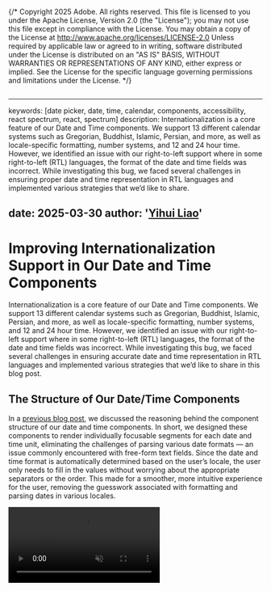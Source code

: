 {/* Copyright 2025 Adobe. All rights reserved.
This file is licensed to you under the Apache License, Version 2.0 (the "License");
you may not use this file except in compliance with the License. You may obtain a copy
of the License at http://www.apache.org/licenses/LICENSE-2.0
Unless required by applicable law or agreed to in writing, software distributed under
the License is distributed on an "AS IS" BASIS, WITHOUT WARRANTIES OR REPRESENTATIONS
OF ANY KIND, either express or implied. See the License for the specific language
governing permissions and limitations under the License. */}




```jsx import

```

---
keywords: [date picker, date, time, calendar, components, accessibility, react spectrum, react, spectrum]
description: Internationalization is a core feature of our Date and Time components. We support 13 different calendar systems such as Gregorian, Buddhist, Islamic, Persian, and more, as well as locale-specific formatting, number systems, and 12 and 24 hour time. However, we identified an issue with our right-to-left support where in some right-to-left (RTL) languages, the format of the date and time fields was incorrect. While investigating this bug, we faced several challenges in ensuring proper date and time representation in RTL languages and implemented various strategies that we’d like to share.

date: 2025-03-30
author: '[Yihui Liao](https://github.com/yihuiliao)'
---

# Improving Internationalization Support in Our Date and Time Components

Internationalization is a core feature of our Date and Time components. We support 13 different calendar systems such as Gregorian, Buddhist, Islamic, Persian, and more, as well as locale-specific formatting, number systems, and 12 and 24 hour time. However, we identified an issue with our right-to-left support where in some right-to-left (RTL) languages, the format of the date and time fields was incorrect. While investigating this bug, we faced several challenges in ensuring accurate date and time representation in RTL languages and implemented various strategies that we’d like to share in this blog post.


## The Structure of Our Date/Time Components

In a [previous blog post](https://react-spectrum.adobe.com/blog/date-and-time-pickers-for-all.html#date-fields), we discussed the reasoning behind the component structure of our date and time components. In short, we designed these components to render individually focusable segments for each date and time unit, eliminating the challenges of parsing various date formats — an issue commonly encountered with free-form text fields. Since the date and time format is automatically determined based on the user’s locale, the user only needs to fill in the values without worrying about the appropriate separators or the order. This made for a smoother, more intuitive experience for the user, removing the guesswork associated with formatting and parsing dates in various locales.


<Video src={localeVideoURL} loop autoPlay muted />

## Unicode Bidirectional Algorithm

To format the segments according to the user locales, we rely on the browser’s [Unicode Bidirectional Algorithm](https://unicode.org/reports/tr9/). However, we found that some of our CSS styles were interferring with algorithm's application, leading to incorrect formating. For instance, in `he-IL`, the proper numeric date format should be `DD.MM.YYYY`, but our date component was displaying `YYYY.MM.DD` instead. This issue varied across different RTL languages for date fields, but for time fields, we observed a consistent problem across all RTL languages — time segments were flipped, rendering `MM:HH` instead of the correct `HH:MM` format.

<RTLTimefield />

We found the culprit to be two things. First, we were applying `display: flex` on the container wrapping the segments. Second, each segment were being rendered as divs with `display: block`. Instead, we needed to use [normal CSS flow layout](https://developer.mozilla.org/en-US/docs/Web/CSS/CSS_display/Flow_layout) on the wrapper around the segments and update each segment to be a span instead. 

While that seemed like a relatively simple fix, we later discovered through testing that this only corrected the format when segments contained actual values. If they had placeholder values, the order was still incorrect, leading to some unexpected and undesirable behaviors. When a segment was cleared back to its placeholder, it would shift back to the incorrect order. When a user entered a value, the segment would shift back to its correct order. It seemed that the Unicode Bidirectional Algorithm was interpreting placeholder values differently from actual values. Our challenge was to ensure consistent formatting regardless of whether a segment contained a placeholder or user-entered value — all without hard coding segment order for each locale. 

<Video src={placeholderVideoURL} loop autoPlay muted />


## TimeFields

First, we started by addressing time fields since they were easier to tackle. As mentioned earlier, the segments in time fields for RTL languages were flipped. However, we learned that regardless of locale, all time fields should follow the `HH:MM` format. Knowing this, we could apply a direction of LTR on the numeric values across all numeric segments in a time field. 

Instead of wrapping the the segments in a `<bdo>` tag with a dir=“ltr” which would impact the DOM structure and have potentially introduce side effects, we chose to use the [LRI (left-to-right isolate) Unicode character](https://www.w3.org/International/questions/qa-bidi-unicode-controls) to encapsulate the time segments and force an LTR direction. Adding this Unicode character was the equivalent of wrapping the time segments in a `<bdo>` tag but offered several advantages. Since the character is invisible, there are no visual changes, and by adding it as a siblings to the segments, we avoided major structural changes to the DOM. Additionally, by enforcing an LTR direction, we no longer had to worry about whether the time field consisted of placeholder or actual values. Lastly, it ensured that when a date field included a time, that the time field appeared in the correct order with respect to the date field (e.g. 8:45 1/31/2025 instead of 1/31/2025 8:45)

Below is a simplified code example of how we utilitze using Unicode characters to enforce an left-to-right direction on the segments:

```tsx example render=false
<div styles={{display: 'inline'}}>
  <span>{'\u2066'}</span>
  <span aria-label="hour">2</span>
  <span>:</span>
  <span aria-label="minute">45</span>
  <span>{'\u2069'}</span>
</div>
```

## DateFields

In general, it seemed what was happening was that the order of the segments mirrored the order that they were being stored in according to the DateTimeFormatter. What that would suggest is that we could apply a similar strategy as we did with TimeFields where applying an LTR direction on the date segments would ensure the proper formatting. However, it turns out that in some locales, like ar-AE, the date segments were actually formatted correctly (despite the bidirectional algorithm not being applied) and setting LTR would then actually format the date segments incorrectly. What we found is that the separators actually had RTL markers (link to what these are) which helped to format the date segments correctly. Hebrew did not have such markers, hence, why it was being formatted incorrectly. Therefore, we had to take a different approach which took into consideration these differences. 

Eventually, we figured out what we could use the LRE (left-to-right embedding) on the individual date segments. This treats the text as embedded left-to-right but also doesn’t override the RLM on the literals, allowing Arabic to display in the correct format. Although we could have added unicode to the segments like we did with the TimeField, there actually is an equivalent CSS which we opted to use instead (link to that). Through testing, we found that we should only apply LRE to numeric values. If the value was rendered as text, say November instead of 11, we would not apply this CSS. 

## Keyboard Navigation

After fixing the formatting though, we also needed to update the keyboard navigation. Previously, if pressing the left arrow key, you would go to the next node in the DOM and vice versa for the right arrow key. After these changes though, visually adjacent elements were not necessarily adjacent in the DOM so this would not work anymore. So we’ve updated the keyboard navigation in RTL locales to rely on the positioning of the different segments to determine which node to receive focus.

## Conclusion

If you’ve read through all of this, you can probably understand but formatting dates, particularly in RTL languages, is really hard. Each person has their own idea of how date and times should be represented based on their locale. Thankfully, we can utilize things like the Unicode bidirectional algorithm to help with formatting so that we don’t have to do it ourselves, but as we learned through this bug, it doesn’t always work as expected and unexpected things might interfere with it. Through much time and effort, we discovered a solution that would work for users using React Spectrum, React Aria Components, and those using our hooks like useDateSegment. 

If you haven’t had a chance to use our date and time components, we really hope you consider using them and that you like them! If you are already using our components, please make the appropriate updates if you would like them to format correctly in RTL languages (link to the release notes). 



